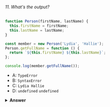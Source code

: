 ###### 11. What's the output?

```javascript
function Person(firstName, lastName) {
  this.firstName = firstName;
  this.lastName = lastName;
}

const member = new Person('Lydia', 'Hallie');
Person.getFullName = function () {
  return `${this.firstName} ${this.lastName}`;
};

console.log(member.getFullName());
```

- A: `TypeError`
- B: `SyntaxError`
- C: `Lydia Hallie`
- D: `undefined` `undefined`

<details>
<summary>
<b>Answer</b>
</summary>

#### Answer: A

In JavaScript, functions are objects, and therefore, the method `getFullName` gets added to the constructor function object itself. For that reason, we can call `Person.getFullName()`, but `member.getFullName` throws a `TypeError`.

If you want a method to be available to all object instances, you have to add it to the prototype property:

```js
Person.prototype.getFullName = function () {
  return `${this.firstName} ${this.lastName}`;
};
```

</details>
